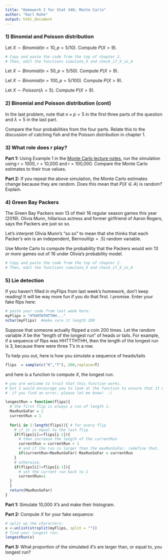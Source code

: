 ```yaml
---
title: "Homework 2 for Stat 340; Monte Carlo"
author: "Karl Rohe"
output: html_document
---
```





###  1) Binomial and Poisson distribution

Let $X  \sim Binomial(n = 10, p = 5/10)$. Compute $P(X >9)$.

```r
# Copy and paste the code from the top of chapter 2.
# Then, edit the functions simulate_X and check_if_X_in_A
```

Let $X  \sim Binomial(n = 50, p = 5/50)$. Compute $P(X  > 9)$.

Let $X  \sim Binomial(n = 100, p = 5/100)$. Compute $P(X >9)$.

Let $X  \sim Poisson(\lambda = 5)$. Compute $P(X >9)$.


###  2) Binomial and Poisson distribution (cont)

In the last problem, note that $n\times p =5$ in the first three parts of the question and $\lambda = 5$ in the last part. 

Compare the four probabilities from the four parts. Relate this to the discussion of catching fish and the Poisson distribution in chapter 1. 


###  3)  What role does r play?

**Part 1:** Using Example 1 in the [Monte Carlo lecture notes](monte_carlo.html), run the simulation using r = 1000, r = 10,000 and r = 100,000.   Compare the Monte Carlo estimates to their true values.  

**Part 2:** If you repeat the above simulation, the Monte Carlo estimates change because they are random.  Does this mean that $P(X \in A)$ is random? Explain.



###  4) Green Bay Packers

The Green Bay Packers won 13 of their 16 regular season games this year (2019).  Olivia Munn, hillarious actress and former girlfriend of Aaron Rogers, says the Packers are just so so.  

Let's interpret Olivia Munn's "so so" to mean that she thinks that each Packer's win is an independent, Bernoulli($p=.5$) random variable.  

Use Monte Carlo to compute the probability that the Packers would win 13 *or more* games out of 16 under Olivia's probability model. 

```r
# Copy and paste the code from the top of chapter 2.
# Then, edit the functions simulate_X and check_if_X_in_A
```


### 5) Lie detection   



If you haven't filled in myFlips from last week's homework, don't keep reading!  It will be way more fun if you do that first.  I promise.  Enter your fake flips here:

```r
# paste your code from last week here:
myFlips = "HTHHTHTHTTHH..."
nchar(myFlips)  #make sure it length 200
```

Suppose that someone actually flipped a coin 200 times.  Let the random variable $X$ be the "length of the longest run" of heads or tails.  For example, if a sequence of flips was HHTTTHTHH, then the length of the longest run is 3, because there were three T's in a row.  

To help you out, here is how you simulate a sequence of heads/tails
```r
flips  = sample(c("H","T"), 200,replace=T)
```
and here is a function to compute $X$, the longest run:
```r
# you are welcome to trust that this function works.
# but I would encourage you to look at the function to ensure that it makes sense to you.
#  if you find an error, please let me know!  :)

longestRun = function(flips){
  # the first flip is always a run of length 1.
  MaxRunSoFar = 1
  currentRun = 1
  
  for(i in 2:length(flips)){ # for every flip
    # if it is equal to the last flip
    if(flips[i]==flips[i-1]){
      # then increase the length of the currentRun
      currentRun = currentRun + 1
      # and if the run is larger than the maxRunSoFar, redefine that.
      if(currentRun>MaxRunSoFar) MaxRunSoFar = currentRun
    }
    # otherwise, 
    if(flips[i]!=flips[i-1]){
      # set the current run back to 1
      currentRun=1
  }
  }
  return(MaxRunSoFar)
}
```


**Part 1:** Simulate 10,000 $X$'s and make their histogram. 

**Part 2:** Compute $X$ for your fake sequence:
```r
# split up the characters:  
x <-unlist(strsplit(myFlips, split = ""))  
# find your longest run:
longestRun(x)
```

**Part 3:** What proportion of the simulated $X$'s are larger than, or equal to, you longest run? 
